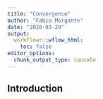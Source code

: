 ```yaml
---
title: "Convergence"
author: "Fabio Morgante"
date: "2020-03-29"
output: 
  workflowr::wflow_html:
    toc: false
editor_options:
  chunk_output_type: console
---
```


## Introduction

```r

```


